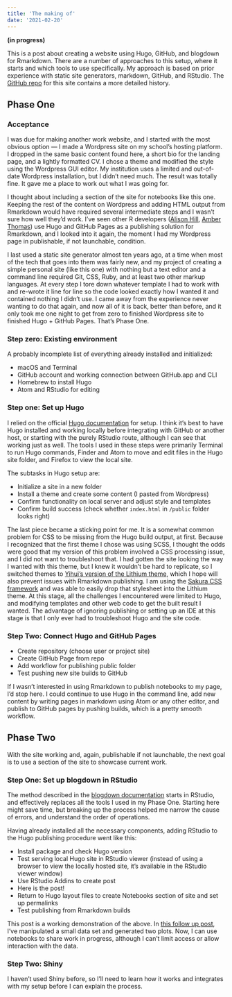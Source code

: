 ```yaml
---
title: 'The making of'
date: '2021-02-20'
---
```


**(in progress)**

This is a post about creating a website using Hugo, GitHub, and blogdown for Rmarkdown. There are a number of approaches to this setup, where it starts and which tools to use specifically. My approach is based on prior experience with static site generators, markdown, GitHub, and RStudio. The [GitHub repo](https://github.com/saslaw/saslaw.github.io) for this site contains a more detailed history.

## Phase One

### Acceptance

I was due for making another work website, and I started with the most obvious option --- I made a Wordpress site on my school's hosting platform. I dropped in the same basic content found here, a short bio for the landing page, and a lightly formatted CV. I chose a theme and modified the style using the Wordpress GUI editor. My institution uses a limited and out-of-date Wordpress installation, but I didn't need much. The result was totally fine. It gave me a place to work out what I was going for.

I thought about including a section of the site for notebooks like this one. Keeping the rest of the content on Wordpress and adding HTML output from Rmarkdown would have required several intermediate steps and I wasn't sure how well they'd work. I've seen other R developers ([Alison Hill](https://alison.rbind.io/post/new-year-new-blogdown/), [Amber Thomas](https://amber.rbind.io/2016/12/19/website/)) use Hugo and GitHub Pages as a publishing solution for Rmarkdown, and I looked into it again, the moment I had my Wordpress page in publishable, if not launchable, condition.

I last used a static site generator almost ten years ago, at a time when most of the tech that goes into them was fairly new, and my project of creating a simple personal site (like this one) with nothing but a text editor and a command line required Git, CSS, Ruby, and at least two other markup languages. At every step I tore down whatever template I had to work with and re-wrote it line for line so the code looked exactly how I wanted it and contained nothing I didn't use. I came away from the experience never wanting to do that again, and now all of it is back, better than before, and it only took me one night to get from zero to finished Wordpress site to finished Hugo + GitHub Pages. That's Phase One.

### Step zero: Existing environment

A probably incomplete list of everything already installed and initialized:

-   macOS and Terminal
-   GitHub account and working connection between GitHub.app and CLI
-   Homebrew to install Hugo
-   Atom and RStudio for editing

### Step one: Set up Hugo

I relied on the official [Hugo documentation](https://gohugo.io/documentation/) for setup. I think it's best to have Hugo installed and working locally before integrating with GitHub or another host, or starting with the purely RStudio route, although I can see that working just as well. The tools I used in these steps were primarily Terminal to run Hugo commands, Finder and Atom to move and edit files in the Hugo site folder, and Firefox to view the local site.

The subtasks in Hugo setup are:

-   Initialize a site in a new folder
-   Install a theme and create some content (I pasted from Wordpress)
-   Confirm functionality on local server and adjust style and templates
-   Confirm build success (check whether `index.html` in `/public` folder looks right)

The last piece became a sticking point for me. It is a somewhat common problem for CSS to be missing from the Hugo build output, at first. Because I recognized that the first theme I chose was using SCSS, I thought the odds were good that my version of this problem involved a CSS processing issue, and I did not want to troubleshoot that. I had gotten the site looking the way I wanted with this theme, but I knew it wouldn't be hard to replicate, so I switched themes to [Yihui's version of the Lithium theme](https://github.com/yihui/hugo-lithium), which I hope will also prevent issues with Rmarkdown publishing. I am using the [Sakura CSS framework](https://github.com/oxalorg/sakura) and was able to easily drop that stylesheet into the Lithium theme. At this stage, all the challenges I encountered were limited to Hugo, and modifying templates and other web code to get the built result I wanted. The advantage of ignoring publishing or setting up an IDE at this stage is that I only ever had to troubleshoot Hugo and the site code.

### Step Two: Connect Hugo and GitHub Pages

-   Create repository (choose user or project site)
-   Create GitHub Page from repo
-   Add workflow for publishing public folder
-   Test pushing new site builds to GitHub

If I wasn't interested in using Rmarkdown to publish notebooks to my page, I'd stop here. I could continue to use Hugo in the command line, add new content by writing pages in markdown using Atom or any other editor, and publish to GitHub pages by pushing builds, which is a pretty smooth workflow.

## Phase Two

With the site working and, again, publishable if not launchable, the next goal is to use a section of the site to showcase current work.

### Step One: Set up blogdown in RStudio

The method described in the [blogdown documentation](https://bookdown.org/yihui/blogdown/get-started.html) starts in RStudio, and effectively replaces all the tools I used in my Phase One. Starting here might save time, but breaking up the process helped me narrow the cause of errors, and understand the order of operations.

Having already installed all the necessary components, adding RStudio to the Hugo publishing procedure went like this:

-   Install package and check Hugo version
-   Test serving local Hugo site in RStudio viewer (instead of using a browser to view the locally hosted site, it's available in the RStudio viewer window)
-   Use RStudio Addins to create post
-   Here is the post!
-   Return to Hugo layout files to create Notebooks section of site and set up permalinks
-   Test publishing from Rmarkdown builds

This post is a working demonstration of the above. In [this follow up post](/notebooks/2021-02-20-testing-rmarkdown-with-gnip-data/), I've manipulated a small data set and generated two plots. Now, I can use notebooks to share work in progress, although I can't limit access or allow interaction with the data.

### Step Two: Shiny

I haven't used Shiny before, so I'll need to learn how it works and integrates with my setup before I can explain the process.
